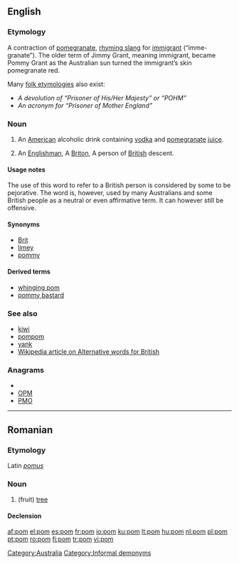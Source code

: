 {{also|POM}}
==English==

===Etymology===
A contraction of [[pomegranate]], [[rhyming slang]] for [[immigrant]] (“imme-granate”). The older term of Jimmy Grant, meaning immigrant, became Pommy Grant as the Australian sun turned the immigrant’s skin pomegranate red.

Many [[folk etymology|folk etymologies]] also exist:
* ''A devolution of “Prisoner of His/Her Majesty” or “POHM”''
* ''An acronym for “Prisoner of Mother England”''

===Noun===
{{en-noun}}

# An [[American]] alcoholic drink containing [[vodka]] and [[pomegranate]] [[juice]].
# {{Australian|NZ|pejorative}} An [[Englishman]], A [[Briton]], A person of [[British]] descent.

====Usage notes====
The use of this word to refer to a British person is considered by some to be pejorative. The word is, however, used by many Australians and some British people as a neutral or even affirmative term. It can however still be offensive.

====Synonyms====
* [[Brit]]
* [[limey]]
* [[pommy]]

====Derived terms====

* [[whinging pom]]
* [[pommy bastard]]

===See also===
* [[kiwi]]
* [[pompom]]
* [[yank]]
* [[w:Alternative words for British|Wikipedia article on Alternative words for British]]

===Anagrams===
* {{alphagram|[[mop#English|mop]]}} 
* [[OPM#English|OPM]]
* [[PMO#English|PMO]]

[[Category:Australia]]
[[Category:Informal demonyms]]
----

==Romanian==

===Etymology===
Latin ''[[pomus]]''

===Noun===
{{ro-noun|m|pomi}}

# (fruit) [[tree]]

====Declension====
{{ro-noun-m|pl=pomi|def=pomul}}

[[Category:ro:Trees| ]]

[[af:pom]]
[[el:pom]]
[[es:pom]]
[[fr:pom]]
[[io:pom]]
[[ku:pom]]
[[lt:pom]]
[[hu:pom]]
[[nl:pom]]
[[pl:pom]]
[[pt:pom]]
[[ro:pom]]
[[fi:pom]]
[[tr:pom]]
[[vi:pom]]